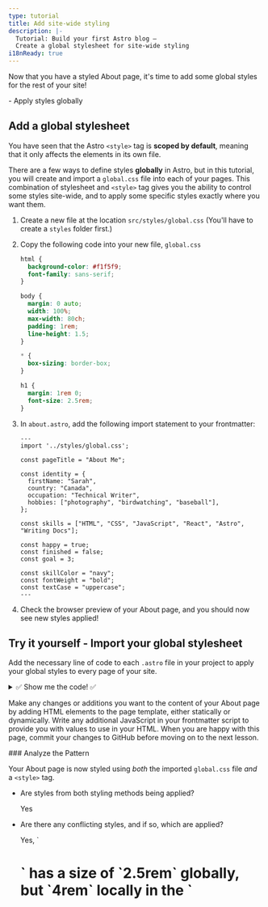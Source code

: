 ```yaml
---
type: tutorial
title: Add site-wide styling
description: |-
  Tutorial: Build your first Astro blog —
  Create a global stylesheet for site-wide styling
i18nReady: true
---
```



Now that you have a styled About page, it's time to add some global styles for the rest of your site!

<PreCheck>
  - Apply styles globally
</PreCheck>

## Add a global stylesheet

You have seen that the Astro `<style>` tag is **scoped by default**, meaning that it only affects the elements in its own file.

There are a few ways to define styles **globally** in Astro, but in this tutorial, you will create and import a `global.css` file into each of your pages. This combination of stylesheet and `<style>` tag gives you the ability to control some styles site-wide, and to apply some specific styles exactly where you want them.

1. Create a new file at the location `src/styles/global.css` (You'll have to create a `styles` folder first.)

2. Copy the following code into your new file, `global.css`

    ```css title="src/styles/global.css"
    html {
      background-color: #f1f5f9;
      font-family: sans-serif;
    }

    body {
      margin: 0 auto;
      width: 100%;
      max-width: 80ch;
      padding: 1rem;
      line-height: 1.5;
    }

    * {
      box-sizing: border-box;
    }

    h1 {
      margin: 1rem 0;
      font-size: 2.5rem;
    }
    ```

3. In `about.astro`, add the following import statement to your frontmatter: 

    ```astro title="src/pages/about.astro" ins={2}
    ---
    import '../styles/global.css';

    const pageTitle = "About Me";

    const identity = {
      firstName: "Sarah",
      country: "Canada",
      occupation: "Technical Writer",
      hobbies: ["photography", "birdwatching", "baseball"],
    };

    const skills = ["HTML", "CSS", "JavaScript", "React", "Astro", "Writing Docs"];

    const happy = true;
    const finished = false;
    const goal = 3;

    const skillColor = "navy";
    const fontWeight = "bold";
    const textCase = "uppercase";
    ---
    ```

4. Check the browser preview of your About page, and you should now see new styles applied!

<Box icon="puzzle-piece">

## Try it yourself - Import your global stylesheet

Add the necessary line of code to each `.astro` file in your project to apply your global styles to every page of your site.

<details>
<summary>✅ Show me the code! ✅</summary>

Add the following import statement to the two other page files: `src/pages/index.astro` and `src/pages/blog.astro`

```astro title="src/pages/index.astro" ins={2}
---
import '../styles/global.css';
---
```
</details>
</Box>

Make any changes or additions you want to the content of your About page by adding HTML elements to the page template, either statically or dynamically. Write any additional JavaScript in your frontmatter script to provide you with values to use in your HTML. When you are happy with this page, commit your changes to GitHub before moving on to the next lesson.

<Box icon="question-mark">
### Analyze the Pattern

Your About page is now styled using *both* the imported `global.css` file *and* a `<style>` tag.

- Are styles from both styling methods being applied? 

    <p>
      <Spoiler>Yes</Spoiler>
    </p>

- Are there any conflicting styles, and if so, which are applied?

    <p>
      <Spoiler>Yes, `<h1/>`  has a size of `2.5rem` globally, but `4rem` locally in the `<style/>` tag. The local `4rem` rule is applied on the About page.</Spoiler>
    </p>

- Describe how `global.css` and `<style/>` work together.

    <p>
      <Spoiler>When conflicting styles are defined both globally and in a page's local `<style/>` tag, the local styles should overwrite any global styles. (But, there can be other factors involved, so always visually inspect your site to make sure your styles are properly applied!)</Spoiler>
    </p>

- How would you choose whether to declare a style in a `global.css` file or a `<style>` tag?

    <p>
      <Spoiler>If you want a style to be applied site-wide, you would choose to use a `global.css` file. However, if you want styles to apply to only the HTML content in a single `.astro` file, and not affect other elements on your site, you would choose a `<style/>` tag.</Spoiler>
    </p>

</Box>



<Box icon="check-list">
## Checklist

<Checklist>
- [ ] I can add global CSS styles by importing a `.css` file.
</Checklist>
</Box>

### Resources
- [Astro syntax vs JSX - comparison](/en/core-concepts/astro-syntax/#differences-between-astro-and-jsx)

- [Astro `<style>` tag](/en/guides/styling/#styling-in-astro)

- [CSS variables in Astro](/en/guides/styling/#css-variables)




